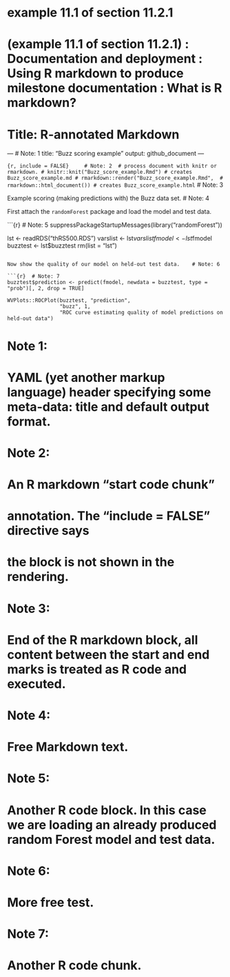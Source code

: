 # example 11.1 of section 11.2.1 
# (example 11.1 of section 11.2.1)  : Documentation and deployment : Using R markdown to produce milestone documentation : What is R markdown? 
# Title: R-annotated Markdown 

---  	# Note: 1 
title: "Buzz scoring example"
output: github_document
---

```{r, include = FALSE} 	# Note: 2 
# process document with knitr or rmarkdown.
# knitr::knit("Buzz_score_example.Rmd") # creates Buzz_score_example.md
# rmarkdown::render("Buzz_score_example.Rmd", 
#                   rmarkdown::html_document()) # creates Buzz_score_example.html
``` 	# Note: 3 

Example scoring (making predictions with) the Buzz data set. 	# Note: 4 

First attach the `randomForest` package and load the model and test data.

```{r} 	# Note: 5 
suppressPackageStartupMessages(library("randomForest"))

lst <- readRDS("thRS500.RDS")
varslist <- lst$varslist
fmodel <- lst$fmodel
buzztest <- lst$buzztest
rm(list = "lst")
```

Now show the quality of our model on held-out test data. 	# Note: 6 

```{r} 	# Note: 7 
buzztest$prediction <- predict(fmodel, newdata = buzztest, type = "prob")[, 2, drop = TRUE]

WVPlots::ROCPlot(buzztest, "prediction", 
                 "buzz", 1, 
                 "ROC curve estimating quality of model predictions on held-out data")
```

# Note 1: 
#   YAML (yet another markup language) header specifying some meta-data: title and default output format. 

# Note 2: 
#   An R markdown “start code chunk” 
#   annotation. The “include = FALSE” directive says 
#   the block is not shown in the rendering. 

# Note 3: 
#   End of the R markdown block, all content between the start and end marks is treated as R code and executed. 

# Note 4: 
#   Free Markdown text. 

# Note 5: 
#   Another R code block. In this case we are loading an already produced random Forest model and test data. 

# Note 6: 
#   More free test. 

# Note 7: 
#   Another R code chunk. 

